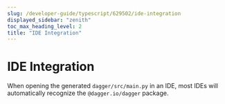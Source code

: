 ```yaml
---
slug: /developer-guide/typescript/629502/ide-integration
displayed_sidebar: "zenith"
toc_max_heading_level: 2
title: "IDE Integration"
---
```



# IDE Integration

<PartialExperimentalDocs />

When opening the generated `dagger/src/main.py` in an IDE, most IDEs will automatically recognize the `@dagger.io/dagger` package.
